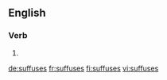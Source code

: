 ==English==

===Verb===
{{head|en}}

# {{en-third-person singular of|suffuse}}

[[de:suffuses]]
[[fr:suffuses]]
[[fi:suffuses]]
[[vi:suffuses]]